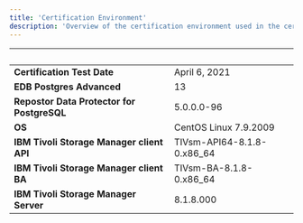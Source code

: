 ```yaml
---
title: 'Certification Environment'
description: 'Overview of the certification environment used in the certification of the integration'
---
```


|  &nbsp;    | &nbsp; |
| ----------- | ----------- |
| **Certification Test Date**| April 6, 2021       |
| **EDB Postgres Advanced**  |  13     |
| **Repostor Data Protector for PostgreSQL**| 5.0.0.0-96       |
| **OS**  |  CentOS Linux 7.9.2009     |
| **IBM Tivoli Storage Manager client API**|  TIVsm-API64-8.1.8-0.x86_64       |
| **IBM Tivoli Storage Manager client BA**|  TIVsm-BA-8.1.8-0.x86_64      |
| **IBM Tivoli Storage Manager Server**|  8.1.8.000       |

